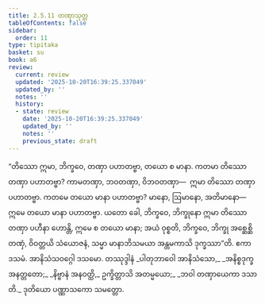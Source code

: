 ```yaml
---
title: 2.5.11 တဏှာသုတ္တ
tableOfContents: false
sidebar:
  order: 11
type: tipitaka
basket: su
book: a6
review:
  current: review
  updated: '2025-10-20T16:39:25.337049'
  updated_by: ''
  notes: ''
  history:
  - state: review
    date: '2025-10-20T16:39:25.337049'
    updated_by: ''
    notes: ''
    previous_state: draft
---
```



<DynamicBreadcrumb />


<ReviewStatus review={frontmatter.review} showDetails={true} />

<HypothesisAnnotation frontmatter={frontmatter} />

<Division number="106" book="a6" e="ch" v="16" p="387">

<Paragraph number="736" book="a6">
“တိဿော ဣမာ, ဘိက္ခဝေ, တဏှာ ပဟာတဗ္ဗာ, တယော စ မာနာ. ကတမာ တိဿော တဏှာ ပဟာတဗ္ဗာ? ကာမတဏှာ, ဘဝတဏှာ, ဝိဘဝတဏှာ—  ဣမာ တိဿော တဏှာ ပဟာတဗ္ဗာ. ကတမေ တယော မာနာ ပဟာတဗ္ဗာ? မာနော, ဩမာနော, အတိမာနော—  ဣမေ တယော မာနာ ပဟာတဗ္ဗာ. ယတော ခေါ, ဘိက္ခဝေ, ဘိက္ခုနော ဣမာ တိဿော တဏှာ ပဟီနာ ဟောန္တိ, ဣမေ စ တယော မာနာ; အယံ ဝုစ္စတိ, ဘိက္ခဝေ, ဘိက္ခု အစ္ဆေစ္ဆိ တဏှံ, ဝိဝတ္တယိ သံယောဇနံ, သမ္မာ မာနာဘိသမယာ အန္တမကာသိ ဒုက္ခဿာ”တိ.

</Paragraph>
</Division>

<Paragraph number="737" type="center" book="a6">
ဧကာဒသမံ.



</Paragraph>

<Paragraph number="738" type="center" book="a6">
အာနိသံသဝဂ္ဂေါ ဒသမော.



</Paragraph>

<Paragraph number="739" type="center" book="a6">
တဿုဒ္ဒါနံ


</Paragraph>

<Paragraph number="740" type="verses" book="a6">
_ပါတုဘာဝေါ အာနိသံသော,_  
_အနိစ္စဒုက္ခအနတ္တတော;_  
_နိဗ္ဗာနံ အနဝတ္ထိ,_  
ဥက္ခိတ္တာသိ အတမ္မယော;_  
_ဘဝါ တဏှာယေကာ ဒသာတိ._  


</Paragraph>

<Paragraph number="741" type="center" book="a6">
ဒုတိယော ပဏ္ဏာသကော သမတ္တော.
</Paragraph>